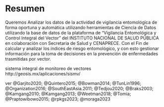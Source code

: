 # Resumen {.unnumbered}

Queremos Analizar los datos de la actividad de vigilancia entomológica de forma
oportuna y automática utilizando herramientas de Ciencia de Datos utilizando la
base de datos de la plataforma de “Vigilancia Entomológica y Control Integral
del Vector” del INSTITUTO NACIONAL DE SALUD PÚBLICA en colaboración con
Secretaria de Salud y CENAPRECE. Con el Fin de calcular y analizar los índices
de riesgo entomológico, y con esto gestionar información para la toma de
decisiones en la prevención de enfermedades trasmitidas por vector.

sistema integral de monitoreo de vectores http://geosis.mx/aplicaciones/sismv/

ver @Garjito2020; @Quintero2015;
@Bowman2014; @TunLin1996; @Organization2016; @SouthEastAsia.2011; @Tedjou2020; @Braks2003; @Kamgang2010; @Kamgang2013; @Weetman2018; @Tomia; @Praptowibowo2015; @rpkgs2023; @moraga2023




